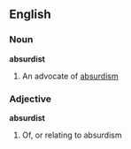 ==English==
===Noun===
{{wikipedia2|absurdism}}
'''absurdist'''
#An advocate of [[absurdism]]
===Adjective===
'''absurdist'''
#Of, or relating to absurdism